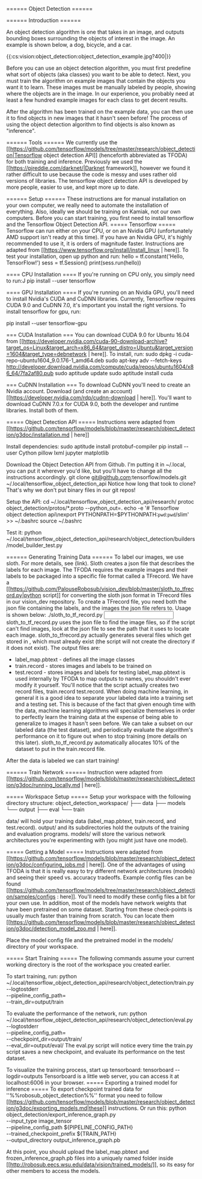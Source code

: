 ====== Object Detection ======

====== Introduction ======

An object detection algorithm is one that takes in an image, and outputs bounding boxes surrounding the objects of interest in the image. An example is shown below, a dog, bicycle, and a car.

{{:cs:vision:object_detection:object_detection_example.jpg?400|}}

Before you can use an object detection algorithm, you must first predefine what sort of objects (aka classes) you want to be able to detect. Next, you must train the algorithm on example images that contain the objects you want it to learn. These images must be manually labeled by people, showing where the objects are in the image. In our experience, you probably need at least a few hundred example images for each class to get decent results.

After the algorithm has been trained on the example data, you can then use it to find objects in new images that it hasn't seen before! The process of using the object detection algorithm to find objects is also known as "inference".

====== Tools ======
We currently use the [[https://github.com/tensorflow/models/tree/master/research/object_detection|Tensorflow object detection API]] (henceforth abbreviated as TFODA) for both training and inference. Previously we used the [[https://pjreddie.com/darknet/|Darknet framework]], however we found it rather difficult to use because the code is messy and uses rather old versions of libraries. The tensorflow object detection API is developed by more people, easier to use, and kept more up to date.

====== Setup ======
<WRAP important>
These instructions are for manual installation on your own computer, we really need to automate the installation of everything. Also, ideally we should be training on Kamiak, not our own computers.
</WRAP>
Before you can start training, you first need to install tensorflow and the Tensorflow Object Detection API.
===== Tensorflow =====
Tensorflow can run either on your CPU, or on an Nvidia GPU (unfortunately AMD support isn't ready at this time). If you have an Nvidia GPU, it's highly recommended to use it, it is orders of magnitude faster. Instructions are adapted from [[https://www.tensorflow.org/install/install_linux | here]]. To test your installation, open up python and run:
  hello = tf.constant('Hello, TensorFlow!')
  sess = tf.Session()
  print(sess.run(hello))

==== CPU Installation ====
If you're running on CPU only, you simply need to run:J
  pip install --user tensorflow

==== GPU Installation ====
If you're running on an Nvidia GPU, you'll need to install Nvidia's CUDA and CuDNN libraries. Currently, Tensorflow requires CUDA 9.0 and CuDNN 7.0, it's important you install the right versions. To install tensorflow for gpu, run:

  pip install --user tensorflow-gpu

=== CUDA Installation ===
You can download CUDA 9.0 for Ubuntu 16.04 from [[https://developer.nvidia.com/cuda-90-download-archive?target_os=Linux&target_arch=x86_64&target_distro=Ubuntu&target_version=1604&target_type=debnetwork | here]]. To install, run:
  sudo dpkg -i cuda-repo-ubuntu1604_9.0.176-1_amd64.deb
  sudo apt-key adv --fetch-keys \
     http://developer.download.nvidia.com/compute/cuda/repos/ubuntu1604/x86_64/7fa2af80.pub
  sudo aptitude update
  sudo aptitude install cuda
 
=== CuDNN Installation ===
To download CuDNN you'll need to create an Nvidia account. Download (and create an account) [[https://developer.nvidia.com/rdp/cudnn-download | here]]. You'll want to download CuDNN 7.0.x for CUDA 9.0, both the developer and runtime libraries. Install both of them.

===== Object Detection API =====
Instructions were adapted from [[https://github.com/tensorflow/models/blob/master/research/object_detection/g3doc/installation.md | here]]

Install dependencies:
  sudo aptitude install protobuf-compiler
  pip install --user Cython pillow lxml jupyter matplotlib

Download the Object Detection API from Github. I'm putting it in ~/.local, you can put it wherever you'd like, but you'll have to change all the instructions accordingly.
  git clone git@github.com:tensorflow/models.git ~/.local/tensorflow_object_detection_api
Notice how long that took to clone? That's why we don't put binary files in our git repos!

Setup the API:
  cd ~/.local/tensorflow_object_detection_api/research/
  protoc object_detection/protos/*.proto --python_out=.
  echo -e '# Tensorflow object detection api\nexport PYTHONPATH=$PYTHONPATH:`pwd`:`pwd`/slim' >> ~/.bashrc
  source ~/.bashrc

Test it:
  python ~/.local/tensorflow_object_detection_api/research/object_detection/builders/model_builder_test.py


====== Generating Training Data ======
To label our images, we use sloth. For more details, see (link). Sloth creates a json file that describes the labels for each image. The TFODA requires the example images and their labels to be packaged into a specific file format called a TFrecord. 
We have a [[https://github.com/PalouseRobosub/vision_dev/blob/master/sloth_to_tfrecord.py|python script]] for converting the sloth json format in TFrecord files in our vision_dev repository. To create a TFrecord file, you need both the json file containing the labels, and the images the json file refers to. Usage is shown below:
  ./sloth_to_tf_record.py <input json file> <output directory>
sloth_to_tf_record.py uses the json file to find the image files, so if the script can't find images, look at the json file to see the path that it uses to locate each image. sloth_to_tfrecord.py actually generates several files which get stored in <output directory>, which must already exist (the script will not create the directory if it does not exist). The output files are:
  * label_map.pbtext - defines all the image classes
  * train.record - stores images and labels to be trained on
  * test.record - stores images and labels for testing
label_map.pbtext is used internally by TFODA to map outputs to names, you shouldn't ever modify it yourself. You'll notice that the script actually creates two record files, train.record test.record. When doing machine learning, in general it is a good idea to separate your labeled data into a training set and a testing set. This is because of the fact that given enough time with the data, machine learning algorithms will specialize themselves in order to perfectly learn the training data at the expense of being able to generalize to images it hasn't seen before. We can take a subset on our labeled data (the test dataset), and periodically evaluate the algorithm's performance on it to figure out when to stop training (more details on this later). sloth_to_tf_record.py automatically allocates 10% of the dataset to put in the train.record file.

After the data is labeled we can start training!

====== Train Network ======
Instruction were adapted from [[https://github.com/tensorflow/models/blob/master/research/object_detection/g3doc/running_locally.md | here]].

===== Workspace Setup =====
Setup your workspace with the following directory structure:
  object_detection_workspace/
  ├── data
  ├── models
  └── output
      ├── eval
      └── train

data/ will hold your training data (label_map.pbtext, train.record, and test.record). output/ and its subdirectories hold the outputs of the training and evaluation programs. models/ will store the various network architectures you're experimenting with (you might just have one model).

===== Getting a Model =====
Instructions were adapted from [[https://github.com/tensorflow/models/blob/master/research/object_detection/g3doc/configuring_jobs.md | here]].
One of the advantages of using TFODA is that it is really easy to try different network architectures (models) and seeing their speed vs. accuracy tradeoffs. Example config files can be found [[https://github.com/tensorflow/models/tree/master/research/object_detection/samples/configs : here]]. You'll need to modify these config files a bit for your own use. In addition, most of the models have network weights that have been pretrained on some dataset. Starting from these check-points is usually much faster than training from scratch. You can locate them [[https://github.com/tensorflow/models/blob/master/research/object_detection/g3doc/detection_model_zoo.md | here]].

Place the model config file and the pretrained  model in the models/ directory of your workspace.

===== Start Training =====
The following commands assume your current working directory is the root of the workspace you created earlier. 

To start training, run:
  python ~/.local/tensorflow_object_detection_api/research/object_detection/train.py \
    --logtostderr \
    --pipeline_config_path=<model config file> \
    --train_dir=output/train

To evaluate the performance of the network, run:
  python ~/.local/tensorflow_object_detection_api/research/object_detection/eval.py \
    --logtostderr \
    --pipeline_config_path=<model config file> \
    --checkpoint_dir=output/train/ \
    --eval_dir=output/eval/
The eval.py script will notice every time the train.py script saves a new checkpoint, and evaluate its performance on the test dataset.

To visualize the training process, start up tensorboard:
  tensorboard --logdir=outputs
Tensorboard is a little web server, you can access it at localhost:6006 in your browser.
===== Exporting a trained model for inference =====
To export checkpoint trained data for ''%%robosub_object_detection%%'' format you need to follow [[https://github.com/tensorflow/models/blob/master/research/object_detection/g3doc/exporting_models.md|these]] instructions. Or run this:
  python object_detection/export_inference_graph.py \
      --input_type image_tensor \
      --pipeline_config_path ${PIPELINE_CONFIG_PATH} \
      --trained_checkpoint_prefix ${TRAIN_PATH} \
      --output_directory output_inference_graph.pb

At this point, you should upload the label_map.pbtext and frozen_inference_graph.pb files into a uniquely named folder inside [[http://robosub.eecs.wsu.edu/data/vision/trained_models/]], so its easy for other members to access the models.